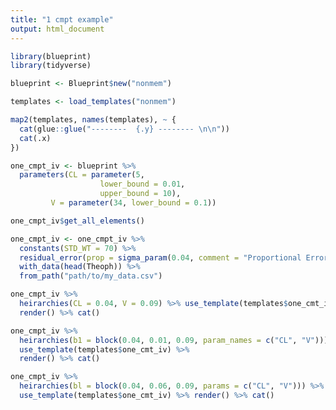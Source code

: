 ```yaml
---
title: "1 cmpt example"
output: html_document
---
```


```r
library(blueprint)
library(tidyverse)
```

```r
blueprint <- Blueprint$new("nonmem")
```
```r
templates <- load_templates("nonmem")
```

```r
map2(templates, names(templates), ~ {
  cat(glue::glue("--------  {.y} -------- \n\n"))
  cat(.x)
})
```


```r
one_cmpt_iv <- blueprint %>% 
  parameters(CL = parameter(5,  
                    lower_bound = 0.01, 
                    upper_bound = 10),
         V = parameter(34, lower_bound = 0.1)) 
```

```r
one_cmpt_iv$get_all_elements()
```

```r
one_cmpt_iv <- one_cmpt_iv %>%
  constants(STD_WT = 70) %>%
  residual_error(prop = sigma_param(0.04, comment = "Proportional Error")) %>%
  with_data(head(Theoph)) %>%
  from_path("path/to/my_data.csv") 

one_cmpt_iv %>%
  heirarchies(CL = 0.04, V = 0.09) %>% use_template(templates$one_cmt_iv)%>% 
  render() %>% cat()

one_cmpt_iv %>%
  heirarchies(b1 = block(0.04, 0.01, 0.09, param_names = c("CL", "V"))) %>% 
  use_template(templates$one_cmt_iv) %>% 
  render() %>% cat()
```

```r
one_cmpt_iv %>%
  heirarchies(bl = block(0.04, 0.06, 0.09, params = c("CL", "V"))) %>% 
  use_template(templates$one_cmt_iv) %>% render() %>% cat()
```
